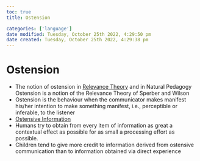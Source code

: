 ```yaml
---
toc: true
title: Ostension

categories: ['language']
date modified: Tuesday, October 25th 2022, 4:29:50 pm
date created: Tuesday, October 25th 2022, 4:29:38 pm
---
```


# Ostension


- The notion of ostension in [Relevance Theory](Relevance%20Theory.qmd) and in Natural Pedagogy Ostension is a notion of the Relevance Theory of Sperber and Wilson
- Ostension is the behaviour when the communicator makes manifest his/her intention to make something manifest, i.e., perceptible or inferable, to the listener
- [Ostensive Information](Ostensive Information.qmd)
- Humans try to obtain from every item of information as great a contextual effect as possible for as small a processing effort as possible.
- Children tend to give more credit to information derived from ostensive communication than to information obtained via direct experience



